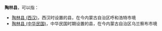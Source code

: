 '''陶林县'''，可以指：

*[[陶林县_(西汉)|陶林县 (西汉)]]，西汉时设置的县，在今内蒙古自治区呼和浩特市境
*[[陶林县_(中华民国)|陶林县 (中华民国)]]，中华民国时期设置的县，在今内蒙古自治区乌兰察布市境

{{Disambig|T|Cat=三字中国县名消歧义}}